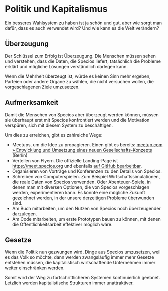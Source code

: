 # Politik und Kapitalismus {#sec-implementation-politics}

Ein besseres Wahlsystem zu haben ist ja schön und gut,
aber wie sorgt man dafür, dass es auch verwendet wird?
Und wie kann es die Welt verändern?

## Überzeugung {#sec-implementation-politics-conviction}

Der Schlüssel zum Erfolg ist Überzeugung.
Die Menschen müssen sehen und verstehen, dass die Daten, die Specios liefert,
tatsächlich die Probleme erklärt und mögliche Lösungen verständlich darlegen kann.

Wenn die Mehrheit überzeugt ist, würde es keinen Sinn mehr ergeben,
Parteien oder andere Organe zu wählen,
die nicht versuchen wollen, die vorgeschlagenen Ziele umzusetzen.

## Aufmerksamkeit

Damit die Menschen von Specios aber überzeugt werden können,
müssen sie überhaupt erst mit Specios konfrontiert werden und die Motivation verspüren,
sich mit diesem System zu beschäftigen.

Um dies zu erreichen, gibt es zahlreiche Wege:

- Meetups, um die Idee zu propagieren. Einen gibt es bereits:
    [meetup.com » Entwicklung und Umsetzung eines neuen Gesellschafts-Konzepts](https://www.meetup.com/de-DE/enwticklung-und-umsetzung-eines-neuen-gesellschafts-konzepts/)
    (Berlin)
- Verteilen von Flyern. 
    Die offizielle Landing-Page ist [https://meet.specios.org](https://meet.specios.org)
    und ebenfalls [auf GitHub bearbeitbar](https://github.com/specios/landing-page/edit/main/index.html).
- Organisieren von Vorträge und Konferenzen zu den Details von Specios.
- Schreiben von Computerspielen. Zum Beispiel Wirtschaftssimulationen, 
    die reale Daten von Specios verwenden.
    Oder Abenteuer-Spiele, in denen man mit diversen Optionen, 
    die von Specios vorgeschlagen werden, experimentieren kann.
    Es könnte eine mögliche Zukunft gezeichnet werden,
    in der unsere derzeitigen Probleme überwunden sind.
- Am Buch mitarbeiten, um den Nutzen von Specios noch überzeugender darzulegen.
- Am Code mitarbeiten, um erste Prototypen bauen zu können,
    mit denen die Öffentlichkeitsarbeit effektiver möglich wäre.

## Gesetze

Wenn die Politik nun gezwungen wird, Dinge aus Specios umzusetzen, weil es das Volk so möchte,
dann werden zwangsläufig immer mehr Gesetze entstehen müssen,
die kapitalistisch wirtschaftende Unternehmen immer weiter einschränken werden.

Somit wird der Weg zu fortschrittlicheren Systemen kontinuierlich geebnet.
Letzlich werden kapitalistische Strukturen immer unattraktiver.